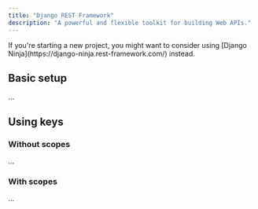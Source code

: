 ```yaml
---
title: "Django REST Framework"
description: "A powerful and flexible toolkit for building Web APIs."
---
```


<Tip>
  If you're starting a new project, you might want to consider using [Django
  Ninja](https://django-ninja.rest-framework.com/) instead.
</Tip>

## Basic setup

...

## Using keys

### Without scopes

...

### With scopes

...
